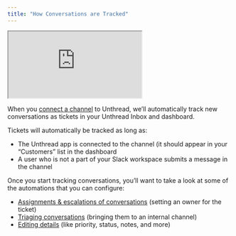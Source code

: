```yaml
---
title: "How Conversations are Tracked"
---
```


<iframe
  className="w-full aspect-video"
  src="https://www.loom.com/embed/8158371d29c84550863adbd6719bb112"
></iframe>

When you
[connect a channel](<(/settingupaccount/addingunthread)>)
to Unthread, we’ll automatically track new conversations as tickets in your
Unthread Inbox and dashboard.

Tickets will automatically be tracked as long as:

- The Unthread app is connected to the channel (it should appear in your
  “Customers” list in the dashboard
- A user who is not a part of your Slack workspace submits a message in the
  channel

Once you start tracking conversations, you’ll want to take a look at some of the
automations that you can configure:

- [Assignments & escalations of conversations](/convosslack/assingments)
  (setting an owner for the ticket)
- [Triaging conversations](/convosslack/triagingissues)
  (bringing them to an internal channel)
- [Editing details](/convosslack/editingconvo)
  (like priority, status, notes, and more)
